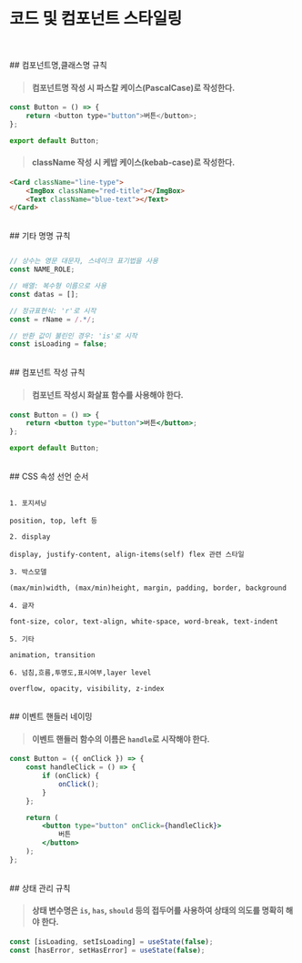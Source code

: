 
<Meta title="overview/코드 및 컴포넌트 스타일링" />

# 코드 및 컴포넌트 스타일링

<br />
<br />
## 컴포넌트명,클래스명 규칙
<br />

> #### 컴포넌트명 작성 시 파스칼 케이스(PascalCase)로 작성한다.

```javascript
const Button = () => {
    return <button type="button">버튼</button>;
};

export default Button;
```

> #### className 작성 시 케밥 케이스(kebab-case)로 작성한다.

```html
<Card className="line-type">
    <ImgBox className="red-title"></ImgBox>
    <Text className="blue-text"></Text>
</Card>
```

<br />
## 기타 명명 규칙

```javascript

// 상수는 영문 대문자, 스네이크 표기법을 사용
const NAME_ROLE;

// 배열: 복수형 이름으로 사용
const datas = [];

// 정규표현식: 'r'로 시작
const = rName = /.*/;

// 반환 값이 불린인 경우: 'is'로 시작
const isLoading = false;

```

<br />
## 컴포넌트 작성 규칙
<br />

> #### 컴포넌트 작성시 화살표 함수를 사용해야 한다.

```jsx
const Button = () => {
    return <button type="button">버튼</button>;
};

export default Button;
```

<br />
## CSS 속성 선언 순서

```

1. 포지셔닝

position, top, left 등

2. display

display, justify-content, align-items(self) flex 관련 스타일

3. 박스모델

(max/min)width, (max/min)height, margin, padding, border, background

4. 글자

font-size, color, text-align, white-space, word-break, text-indent

5. 기타

animation, transition

6. 넘침,흐름,투명도,표시여부,layer level

overflow, opacity, visibility, z-index

```

<br />
## 이벤트 핸들러 네이밍
<br />

> #### 이벤트 핸들러 함수의 이름은 `handle`로 시작해야 한다.

```jsx
const Button = ({ onClick }) => {
    const handleClick = () => {
        if (onClick) {
            onClick();
        }
    };

    return (
        <button type="button" onClick={handleClick}>
            버튼
        </button>
    );
};
```

<br />
## 상태 관리 규칙
<br />

> #### 상태 변수명은 `is`, `has`, `should` 등의 접두어를 사용하여 상태의 의도를 명확히 해야 한다.

```javascript
const [isLoading, setIsLoading] = useState(false);
const [hasError, setHasError] = useState(false);
```

```

```
